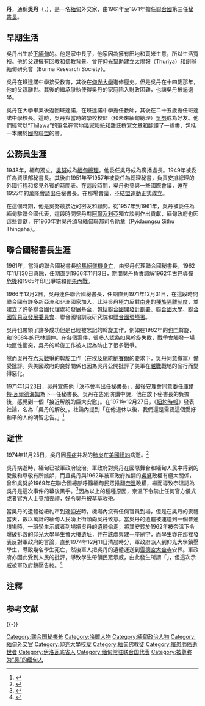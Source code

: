 {{Infobox Politician
| honorific-prefix = [[缅甸人名|吳]]
| name = 丹
| image = U Thant (1963).jpg
| caption = 1963年
| small_image = 
| office = '''[[File:Emblem_of_the_United_Nations.svg|22px]]  第3任[[聯合國秘書長|聯合國秘書長]]'''
| term_start = 1961年11月30日
| term_end = 1971年12月31日
| predecessor = [[道格·哈馬紹|道格·哈馬紹]]
| successor = [[庫爾特·瓦爾德海姆|庫爾特·瓦爾德海姆]]
| constituency = 
| majority = 
| office2 = 
| term_start2 = 
| term_end2 = 
| predecessor2 = 
| successor2 = 
| constituency2 = 
| majority2 = 
| birth_date = 1909年1月22日
| birth_place = {{flag|British Raj}}[[下緬甸|下緬甸省]]{{le|班達諾|Pantanaw}}
| death_date = {{death date and age|1974|11|25|1909|01|22}}
| death_place = {{USA}}[[紐約州|紐約州]][[紐約|紐約]]
| resting_place = {{MYA}}[[仰光|仰光]]
| nationality = 缅甸
| party = 
| spouse = Daw Thein Tin
| relations = 
| residence = 
| alma_mater = 
| occupation = 
| religion = 
| signature = U Thant Signature.svg
| website = 
| footnotes = 
}}
{{缅甸人名|吴}}
{{noteTA
|1=zh-cn:库尔特;zh-tw:寇特;zh-hk:卻特;
|2=zh-cn:瓦尔德海姆;zh-tw:華德翰;zh-hk:瓦爾德海姆;
}}
'''丹'''，通稱'''吳丹'''{{注|1=“吴”（{{Script/shn-Mymr|{{lang|my|ဦး}}}}）为[[缅甸语|缅甸语]]中对男性的[[缅甸人名|敬称]]，相当於[[中文|中文]]「[[先生|先生]]」一詞。}}（{{lang-my|ဦးသန့်}}，{{bd|1909年|1月22日|1974年|11月25日|catIdx=U吳丹}}），是一名[[緬甸|緬甸]]外交家，由1961年至1971年擔任[[聯合國|聯合國]]第三任[[聯合國秘書長|秘書長]]。

== 早期生活 ==
吳丹出生於[[下緬甸|下緬甸]]的{{le|班達諾|Pantanaw}}。他是家中長子，他家因為擁有田地和賣米生意，所以生活寬裕。他的父親擁有回教和佛教背景。曾在[[仰光|仰光]]幫助建立太陽報（Thuriya）和創辦緬甸研究會（Burma Research Society）。

吳丹在班達諾中學接受教育，其後在[[仰光大學|仰光大學]]進修歷史。但是吳丹在十四歲那年，他的父親離世。其後的繼承爭執使得吳丹的家庭陷入財政困難，也讓吳丹被逼退學。

吳丹在大學畢業後返回班達諾，在班達諾中學擔任教師，其後在二十五歲擔任班達諾中學校長。這時，吳丹與當時的學校校監（和未來緬甸總理）[[吳努|吳努]]成為好友。他們經常以“Thilawa”的筆名在當地幾家報紙和雜誌撰寫文章和翻譯了一些書，包括一本關於[[國際聯盟|國際聯盟]]的書。

== 公務員生涯 ==
1948年，緬甸獨立。[[吳努|吳努]]成為[[緬甸總理|緬甸總理]]。他委任吳丹成為廣播處長。1949年被委任為資訊部秘書長。其後由1951年至1957年被委任為總理秘書，負責安排總理的外國行程和接見外賓的時間表。在這段時間，吳丹也參與一些國際會議，還在1955年的[[萬隆會議|萬隆會議]]出任秘書長。在那場會議，[[不結盟運動|不結盟運動]]正式成立。

在這個時期，他是吳努最接近的密友和顧問。從1957年到1961年，吳丹被委任為緬甸駐聯合國代表，這段時間吳丹對[[阿爾及利亞|阿爾及利亞]]獨立談判作出貢獻，緬甸政府也因這些貢獻，在1960年對吳丹頒發緬甸聯邦司令勛章（Pyidaungsu Sithu Thingaha）。

== 聯合國秘書長生涯 ==
1961年，當時的聯合國秘書長[[達格·哈馬舍爾德|哈馬紹]][[联合国DC-6号班机空难|墜機身亡]]，由吳丹代理聯合國秘書長，1962年11月30日[[真除|真除]]，任期直到1966年11月3日，期間吳丹負責調解1962年[[古巴導彈危機|古巴導彈危機]]和1965年印巴爭端和[[剛果內戰|剛果內戰]]。

1966年12月2日，吳丹連任聯合國秘書長，任期直到1971年12月31日，在這段時間聯合國有許多新亞洲和非洲國家加入，此時吳丹極力反對[[南非|南非]]的[[南非種族隔離制度|種族隔離制度]]，並建立了許多聯合國代理處和發展基金，包括[[聯合國開發計劃署|聯合國開發計劃署]]、[[聯合國大學|聯合國大學]]、[[聯合國貿易及發展委員會|聯合國貿易及發展委員會]]、聯合國培訓及研究院和[[聯合國環境署|聯合國環境署]]。

吳丹也帶領了許多成功但是已經被忘記的斡旋工作，例如在1962年的[[也門|也門]]斡旋，和1968年的[[巴林|巴林]]調停。在各個案件，很多人認為如果斡旋失敗，戰爭會觸發一場地區性衝突，吳丹的斡旋工作被人認為防止了很多戰爭。

然而吳丹在[[六天戰爭|六天戰爭]]的斡旋工作（在[[埃及|埃及]]總統[[納賽爾|納賽爾]]的要求下，吳丹同意撤軍）備受批評。與美國政府的良好關係也因為吳丹公開批評了美軍在[[越戰|越戰]]戰地的品行而變得惡化。

1971年1月23日，吳丹宣佈他「決不會再出任秘書長」，最後安理會同意委任[[庫爾特·瓦爾德海姆|庫爾特·瓦爾德海姆]]為下一任秘書長。吳丹在告別演講中說，他在放下秘書長的負擔後，感覺到一個「接近解脫的巨大安慰」。在1971年12月27日，《[[紐約時報|紐約時報]]》發表社論，名為「吳丹的解放」。社論內提到「在他退休以後，我們還是需要這個愛好和平的人的明智忠告。」<ref>{{cite news|title=The Liberation of U Thant|trans-title=吳丹的解放|url=https://www.nytimes.com/1971/12/29/archives/the-liberation-of-u-thant.html|accessdate=2018-04-07|work=[[紐約時報|紐約時報]]|date=1971-12-29|language=en|archive-date=2018-04-07|archive-url=https://web.archive.org/web/20180407183024/https://www.nytimes.com/1971/12/29/archives/the-liberation-of-u-thant.html|dead-url=no}}</ref>

== 逝世 ==
1974年11月25日，吳丹因[[癌|癌症]]并发的[[肺炎|肺炎]]在[[美國|美國]][[紐約|紐約]]病逝。<ref>{{cite news|author1=艾登·惠特曼|title=U Thant Is Dead of Cancer at 65|trans-title=吳丹癌症病逝，終年65歲|url=https://www.nytimes.com/1974/11/26/archives/u-thant-is-dead-of-cancer-at-65-ut-thant-is-dead-of-cancer-united.html|accessdate=2018-04-09|work=[[紐約時報|紐約時報]]|date=1974-11-26|language=en|archive-date=2018-04-07|archive-url=https://web.archive.org/web/20180407182923/https://www.nytimes.com/1974/11/26/archives/u-thant-is-dead-of-cancer-at-65-ut-thant-is-dead-of-cancer-united.html|dead-url=no}}</ref>

吳丹病逝時，緬甸已被軍政府統治。軍政府對吳丹在國際舞台和緬甸人民中得到的愛戴和尊敬有所嫉妒，而且吳丹與1962年被軍政府推翻的[[吳努|吳努]]政權有極大關係，曾和吳努於1969年在聯合國總部呼籲緬甸民眾推翻[[奈溫|奈溫]]政權，繼而導致奈溫認為吳丹是這次事件的幕後黑手。<ref>{{cite news|author1=木風|title=缅甸民主历程(3): 吴丹之死|url=https://www.voachinese.com/a/article-20120322-burma-democracy-series-iii-143841086/948639.html|accessdate=2018-04-09|work=[[美國之聲|美國之聲]]|date=2012-03-22|language=zh-hans|archive-date=2018-04-10|archive-url=https://web.archive.org/web/20180410072050/https://www.voachinese.com/a/article-20120322-burma-democracy-series-iii-143841086/948639.html|dead-url=no}}</ref>因為以上的種種原因，奈溫下令禁止任何官方儀式或者官方人士參加喪禮，好令吳丹被草草收殮。

當吳丹的遺體從紐約市到達[[仰光|仰光]]時，機場內沒有任何官員到場，但是在吳丹的喪禮當天，數以萬計的緬甸人民湧上街頭向吳丹致意。當吳丹的遺體被運送到一個普通墳場時，一班學生示威者到場把吳丹的遺體偷走，將其安葬於1962年被奈溫下令爆破拆毀的[[仰光大學|仰光大學]]學生會大樓遺址，并在該處興建一座廟宇，而學生亦在那裡發表反對軍政府的言論，直到1974年12月11日清晨時分，軍政府派人到仰光大學鎮壓學生，導致幾名學生死亡，然後軍人把吳丹的遺體運送到[[仰光大金寺|雪德宮大金寺]]安葬。軍政府亦因此受到人民的批評，導致學生帶領民眾示威，由此發生所謂「{{tsl|en|U Thant funeral crisis|吳丹身后危機}}」，但這次示威被軍政府鎮壓告終。<ref>{{cite news|author1=亨利·梭溫|title=Peace Eludes U Thant|trans-title=吳丹不得安寧|url=http://www.asiantribune.com/?q=node/11810|accessdate=2018-04-09|work=亞洲論壇報|date=2008-06-17|language=en|archive-date=2018-03-18|archive-url=https://web.archive.org/web/20180318120939/http://www.asiantribune.com/?q=node%2F11810|dead-url=no}}</ref>

== 注釋 ==
{{NoteFoot}}

== 参考文献 ==
{{Reflist}}

{{-}}
{{start box}}
{{s-intgov|un}}
{{succession box|{{Box|{{Flagicon|Sweden}} [[道格·哈馬紹|道格·哈馬紹]]}}<br />飞机失事殉职|{{Flagicon|Austria}} [[庫爾特·瓦爾德海姆|庫爾特·瓦爾德海姆]]|[[File:Emblem_of_the_United_Nations.svg|22px]] [[联合国秘书长|联合国秘书长]]|1961年11月－1971年12月}}
{{end box}}

{{聯合國秘書長}}

{{Authority control}}

{{DEFAULTSORT:U Thant}}
[[Category:联合国秘书长|Category:联合国秘书长]]
[[Category:冷戰人物|Category:冷戰人物]]
[[Category:緬甸政治人物|Category:緬甸政治人物]]
[[Category:緬甸外交官|Category:緬甸外交官]]
[[Category:仰光大學校友|Category:仰光大學校友]]
[[Category:緬甸佛教徒|Category:緬甸佛教徒]]
[[Category:罹患肺癌逝世者|Category:罹患肺癌逝世者]]
[[Category:伊洛瓦底省人|Category:伊洛瓦底省人]]
[[Category:缅甸常驻联合国代表|Category:缅甸常驻联合国代表]]
[[Category:被尊称为“吴”的缅甸人|Category:被尊称为“吴”的缅甸人]]